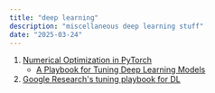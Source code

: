 ---
title: "deep learning"
description: "miscellaneous deep learning stuff"
date: "2025-03-24"
---

1. [Numerical Optimization in PyTorch](https://damek.github.io/STAT-4830/toc.html)
     - [A Playbook for Tuning Deep Learning Models](https://damek.github.io/STAT-4830/section/11/notes.html)
2. [Google Research's tuning playbook for DL](https://github.com/google-research/tuning_playbook)